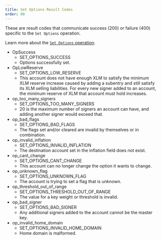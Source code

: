 ```yaml
---
title: Set Options Result Codes
order: 80
---
```



These are result codes that communicate success (200) or failure (400) specific to the `Set Options` operation.

Learn more about the [`Set Options` operation](../../../../docs/glossary/operations/set-options.mdx).

<AttributeTable>

- OpSuccess
  - SET_OPTIONS_SUCCESS
  - Options successfully set.
- OpLowReserve
  - SET_OPTIONS_LOW_RESERVE
  - This account does not have enough XLM to satisfy the minimum XLM reserve increase caused by adding a subentry and still satisfy its XLM selling liabilities. For every new signer added to an account, the minimum reserve of XLM that account must hold increases.
- op_too_many_signers
  - SET_OPTIONS_TOO_MANY_SIGNERS
  - 20 is the maximum number of signers an account can have, and adding another signer would exceed that.
- op_bad_flags
  - SET_OPTIONS_BAD_FLAGS
  - The flags set and/or cleared are invalid by themselves or in combination.
- op_invalid_inflation
  - SET_OPTIONS_INVALID_INFLATION
  - The destination account set in the inflation field does not exist.
- op_cant_change
  - SET_OPTIONS_CANT_CHANGE
  - This account can no longer change the option it wants to change.
- op_unknown_flag
  - SET_OPTIONS_UNKNOWN_FLAG
  - The account is trying to set a flag that is unknown.
- op_threshold_out_of_range
  - SET_OPTIONS_THRESHOLD_OUT_OF_RANGE
  - The value for a key weight or threshold is invalid.
- op_bad_signer
  - SET_OPTIONS_BAD_SIGNER
  - Any additional signers added to the account cannot be the master key.
- op_invalid_home_domain
  - SET_OPTIONS_INVALID_HOME_DOMAIN
  - Home domain is malformed.

</AttributeTable>